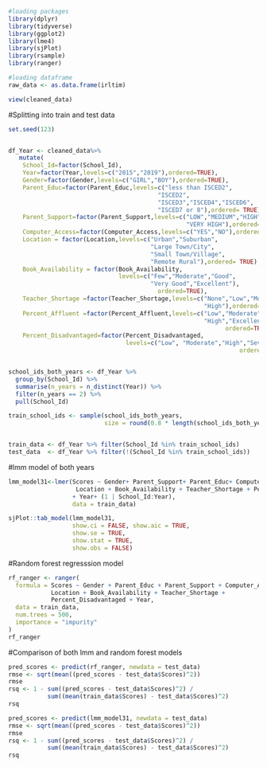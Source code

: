 ```r
#loading packages
library(dplyr)
library(tidyverse)
library(ggplot2)
library(lme4)
library(sjPlot)
library(rsample)
library(ranger)
```

```r
#loading dataframe
raw_data <- as.data.frame(irltim)
```

```r
view(cleaned_data)
```


#Splitting into train and test data 
```r
set.seed(123)


df_Year <- cleaned_data%>%
   mutate(
    School_Id=factor(School_Id),
    Year=factor(Year,levels=c("2015","2019"),ordered=TRUE),
    Gender=factor(Gender,levels=c("GIRL","BOY"),ordered=TRUE),
    Parent_Educ=factor(Parent_Educ,levels=c("less than ISCED2",
                                          "ISCED2",
                                          "ISCED3","ISCED4","ISCED6",
                                          "ISCED7 or 8"),ordered= TRUE),
    Parent_Support=factor(Parent_Support,levels=c("LOW","MEDIUM","HIGH",
                                                  "VERY HIGH"),ordered=TRUE),
    Computer_Access=factor(Computer_Access,levels=c("YES","NO"),ordered=TRUE),
    Location = factor(Location,levels=c("Urban","Suburban",
                                        "Large Town/City",
                                        "Small Town/Village",
                                        "Remote Rural"),ordered= TRUE),
    Book_Availability = factor(Book_Availability,
                               levels=c("Few","Moderate","Good",
                                        "Very Good","Excellent"),
                                          ordered=TRUE),
    Teacher_Shortage =factor(Teacher_Shortage,levels=c("None","Low","Moderate",
                                                       "High"),ordered=TRUE),
    Percent_Affluent =factor(Percent_Affluent,levels=c("Low","Moderate",
                                                       "High","Excellent"),
                                                             ordered=TRUE),
    Percent_Disadvantaged=factor(Percent_Disadvantaged,
                                 levels=c("Low", "Moderate","High","Severe"),
                                                                 ordered=TRUE))


school_ids_both_years <- df_Year %>%
  group_by(School_Id) %>%
  summarise(n_years = n_distinct(Year)) %>%
  filter(n_years == 2) %>%
  pull(School_Id)
```


```r
train_school_ids <- sample(school_ids_both_years, 
                           size = round(0.8 * length(school_ids_both_years)))


train_data <- df_Year %>% filter(School_Id %in% train_school_ids)
test_data  <- df_Year %>% filter(!(School_Id %in% train_school_ids))
```


#lmm model of both years
```r
lmm_model31<-lmer(Scores ~ Gender+ Parent_Support+ Parent_Educ+ Computer_Access+
                   Location + Book_Availability + Teacher_Shortage + Percent_Disadvantaged
                  + Year+ (1 | School_Id:Year), 
                  data = train_data)

sjPlot::tab_model(lmm_model31,
                  show.ci = FALSE, show.aic = TRUE,
                  show.se = TRUE,
                  show.stat = TRUE,
                  show.obs = FALSE)
```

#Random forest regresssion model
```r
rf_ranger <- ranger(
  formula = Scores ~ Gender + Parent_Educ + Parent_Support + Computer_Access +
            Location + Book_Availability + Teacher_Shortage +
            Percent_Disadvantaged + Year,
  data = train_data,
  num.trees = 500,
  importance = "impurity"
)
rf_ranger
```


#Comparison of both lmm and random forest models
```r
pred_scores <- predict(rf_ranger, newdata = test_data)
rmse <- sqrt(mean((pred_scores - test_data$Scores)^2))
rmse
rsq <- 1 - sum((pred_scores - test_data$Scores)^2) / 
           sum((mean(train_data$Scores) - test_data$Scores)^2)
rsq
```
```r
pred_scores <- predict(lmm_model31, newdata = test_data)
rmse <- sqrt(mean((pred_scores - test_data$Scores)^2))
rmse
rsq <- 1 - sum((pred_scores - test_data$Scores)^2) / 
           sum((mean(train_data$Scores) - test_data$Scores)^2)
rsq
```

